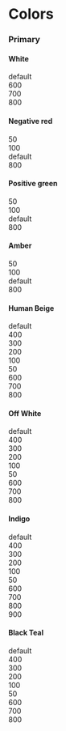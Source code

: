 
<Meta title='Design System/Bosons/Colors' />

# Colors

<div class='h-10 w-full'></div>

### Primary

<div class='h-5 w-full'></div>

#### White

<div className='flex items-start'>
	<div className='flex h-32 w-32 items-center justify-center bg-white'>
		default
	</div>
	<div className='flex h-32 w-32 items-center justify-center bg-white-600'>
		600
	</div>
	<div className='flex h-32 w-32 items-center justify-center bg-white-700'>
		700
	</div>
	<div className='flex h-32 w-32 items-center justify-center bg-white-800'>
		800
	</div>
</div>

#### Negative red

<div className='flex items-start'>
	<div className='flex h-32 w-32 items-center justify-center bg-negative-red-50'>
		50
	</div>
	<div className='flex h-32 w-32 items-center justify-center bg-negative-red-100'>
		100
	</div>
	<div className='flex h-32 w-32 items-center justify-center bg-negative-red'>
		default
	</div>
	<div className='flex h-32 w-32 items-center justify-center bg-negative-red-800'>
		800
	</div>
</div>

#### Positive green

<div className='flex items-start'>
	<div className='flex h-32 w-32 items-center justify-center bg-positive-green-50'>
		50
	</div>
	<div className='flex h-32 w-32 items-center justify-center bg-positive-green-100'>
		100
	</div>
	<div className='flex h-32 w-32 items-center justify-center bg-positive-green'>
		default
	</div>
	<div className='flex h-32 w-32 items-center justify-center bg-positive-green-800'>
		800
	</div>
</div>

#### Amber

<div className='flex items-start'>
	<div className='flex h-32 w-32 items-center justify-center bg-amber-50'>
		50
	</div>
	<div className='flex h-32 w-32 items-center justify-center bg-amber-100'>
		100
	</div>
	<div className='flex h-32 w-32 items-center justify-center bg-amber'>
		default
	</div>
	<div className='flex h-32 w-32 items-center justify-center bg-amber-800'>
		800
	</div>
</div>

#### Human Beige

<div className='flex items-start'>
	<div className='bg-human-beige flex h-64 w-32 items-center justify-center'>
		default
	</div>
	<div class='flex flex-col'>
		<div class='flex'>
			<div className='bg-human-beige-400 flex h-32 w-32 items-center justify-center'>
				400
			</div>
			<div className='bg-human-beige-300 flex h-32 w-32 items-center justify-center'>
				300
			</div>
			<div className='bg-human-beige-200 flex h-32 w-32 items-center justify-center'>
				200
			</div>
			<div className='bg-human-beige-100 flex h-32 w-32 items-center justify-center'>
				100
			</div>
			<div className='bg-human-beige-50 flex h-32 w-32 items-center justify-center'>
				50
			</div>
		</div>
		<div class='flex'>
			<div className='bg-human-beige-600 flex h-32 w-32 flex-1 items-center justify-center'>
				600
			</div>
			<div className='bg-human-beige-700 flex h-32 w-32 flex-1 items-center justify-center'>
				700
			</div>
			<div className='bg-human-beige-800 flex h-32 w-32 flex-1 items-center justify-center'>
				800
			</div>
		</div>
	</div>
</div>

#### Off White

<div className='flex items-start'>
	<div className='flex h-64 w-32 items-center justify-center bg-off-white-500'>
		default
	</div>
	<div class='flex flex-col'>
		<div class='flex'>
			<div className='flex h-32 w-32 items-center justify-center bg-off-white-400'>
				400
			</div>
			<div className='flex h-32 w-32 items-center justify-center bg-off-white-300'>
				300
			</div>
			<div className='flex h-32 w-32 items-center justify-center bg-off-white-200'>
				200
			</div>
			<div className='flex h-32 w-32 items-center justify-center bg-off-white-100'>
				100
			</div>
			<div className='flex h-32 w-32 items-center justify-center bg-off-white-50'>
				50
			</div>
		</div>
		<div class='flex'>
			<div className='flex h-32 w-32 flex-1 items-center justify-center bg-off-white-600'>
				600
			</div>
			<div className='flex h-32 w-32 flex-1 items-center justify-center bg-off-white-700'>
				700
			</div>
			<div className='flex h-32 w-32 flex-1 items-center justify-center bg-off-white-800'>
				800
			</div>
		</div>
	</div>
</div>

#### Indigo

<div className='flex items-start'>
	<div className='flex h-64 w-32 items-center justify-center bg-indigo-500'>
		default
	</div>
	<div class='flex flex-col'>
		<div class='flex'>
			<div className='flex h-32 w-32 items-center justify-center bg-indigo-400'>
				400
			</div>
			<div className='flex h-32 w-32 items-center justify-center bg-indigo-300'>
				300
			</div>
			<div className='flex h-32 w-32 items-center justify-center bg-indigo-200'>
				200
			</div>
			<div className='flex h-32 w-32 items-center justify-center bg-indigo-100'>
				100
			</div>
			<div className='flex h-32 w-32 items-center justify-center bg-indigo-50'>
				50
			</div>
		</div>
		<div class='flex'>
			<div className='flex h-32 w-32 flex-1 items-center justify-center bg-indigo-600'>
				600
			</div>
			<div className='flex h-32 w-32 flex-1 items-center justify-center bg-indigo-700'>
				700
			</div>
			<div className='flex h-32 w-32 flex-1 items-center justify-center bg-indigo-800'>
				800
			</div>
			<div className='flex h-32 w-32 flex-1 items-center justify-center bg-indigo-900'>
				900
			</div>
		</div>
	</div>
</div>

#### Black Teal

<div className='flex items-start'>
	<div className='flex h-64 w-32 items-center justify-center bg-storm-500 text-white'>
		default
	</div>
	<div class='flex flex-col'>
		<div class='flex'>
			<div className='flex h-32 w-32 items-center justify-center bg-storm-400'>
				400
			</div>
			<div className='flex h-32 w-32 items-center justify-center bg-storm-300'>
				300
			</div>
			<div className='flex h-32 w-32 items-center justify-center bg-storm-200'>
				200
			</div>
			<div className='flex h-32 w-32 items-center justify-center bg-storm-100'>
				100
			</div>
			<div className='flex h-32 w-32 items-center justify-center bg-storm-50'>
				50
			</div>
		</div>
		<div class='flex'>
			<div className='flex h-32 w-32 flex-1 items-center justify-center bg-storm-600 text-white'>
				600
			</div>
			<div className='flex h-32 w-32 flex-1 items-center justify-center bg-storm-700 text-white'>
				700
			</div>
			<div className='flex h-32 w-32 flex-1 items-center justify-center bg-storm-800 text-white'>
				800
			</div>
		</div>
	</div>
</div>
